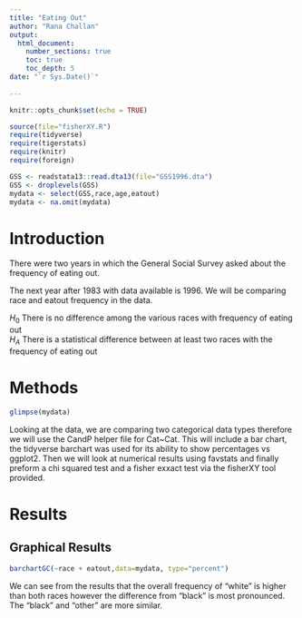 ```yaml
---
title: "Eating Out"
author: "Rana Challan"
output: 
  html_document:
    number_sections: true
    toc: true
    toc_depth: 5
date: "`r Sys.Date()`"    
    
---
```


```r
knitr::opts_chunk$set(echo = TRUE)
```

```r
source(file="fisherXY.R")
require(tidyverse)
require(tigerstats)
require(knitr)
require(foreign)
```

```r
GSS <- readstata13::read.dta13(file="GSS1996.dta")
GSS <- droplevels(GSS)
mydata <- select(GSS,race,age,eatout)
mydata <- na.omit(mydata)
```

# Introduction

There were two years in which the General Social Survey asked about the frequency of eating out.

The next year after 1983 with data available is 1996. We will be comparing race and eatout frequency in the data.

$H_0$ There is no difference among the various races with frequency of eating out  
$H_A$ There is a statistical difference between at least two races with the frequency of eating out  


# Methods

```r
glimpse(mydata)
```

Looking at the data, we are comparing two categorical data types therefore we will use the CandP helper file for Cat~Cat. This will include a bar chart, the tidyverse barchart was used for its ability to show percentages vs ggplot2. Then we will look at numerical results using favstats and finally preform a chi squared test and a fisher exxact test via the fisherXY tool provided.


# Results

## Graphical Results

```r
barchartGC(~race + eatout,data=mydata, type="percent")
```

We can see from the results that the overall frequency of "white" is higher than both races however the difference from "black" is most pronounced. The "black" and "other" are more similar.











